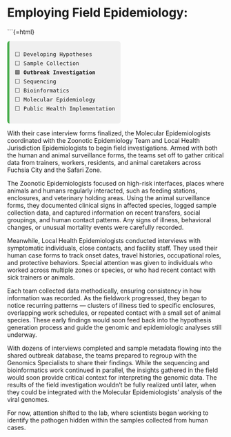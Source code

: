 # Employing Field Epidemiology:

```{=html}
<div style="font-family:monospace; font-size: 0.9em; background:#f0f0f0; border-left: 5px solid #4CAF50; padding: 0.75em 1em; margin-top: 1em; border-radius: 6px; width: fit-content;">
⬜ Developing Hypotheses<br>
⬜ Sample Collection<br>
🟩 <strong>Outbreak Investigation</strong><br>
⬜ Sequencing<br>
⬜ Bioinformatics<br>
⬜ Molecular Epidemiology <br>
⬜ Public Health Implementation
</div>


With their case interview forms finalized, the Molecular Epidemiologists coordinated with the Zoonotic Epidemiology Team and Local Health Jurisdiction Epidemiologists to begin field investigations. Armed with both the human and animal surveillance forms, the teams set off to gather critical data from trainers, workers, residents, and animal caretakers across Fuchsia City and the Safari Zone.

The Zoonotic Epidemiologists focused on high-risk interfaces, places where animals and humans regularly interacted, such as feeding stations, enclosures, and veterinary holding areas. Using the animal surveillance forms, they documented clinical signs in affected species, logged sample collection data, and captured information on recent transfers, social groupings, and human contact patterns. Any signs of illness, behavioral changes, or unusual mortality events were carefully recorded.

Meanwhile, Local Health Epidemiologists conducted interviews with symptomatic individuals, close contacts, and facility staff. They used their human case forms to track onset dates, travel histories, occupational roles, and protective behaviors. Special attention was given to individuals who worked across multiple zones or species, or who had recent contact with sick trainers or animals.

Each team collected data methodically, ensuring consistency in how information was recorded. As the fieldwork progressed, they began to notice recurring patterns — clusters of illness tied to specific enclosures, overlapping work schedules, or repeated contact with a small set of animal species. These early findings would soon feed back into the hypothesis generation process and guide the genomic and epidemiologic analyses still underway.

With dozens of interviews completed and sample metadata flowing into the shared outbreak database, the teams prepared to regroup with the Genomics Specialists to share their findings. While the sequencing and bioinformatics work continued in parallel, the insights gathered in the field would soon provide critical context for interpreting the genomic data. The results of the field investigation wouldn’t be fully realized until later, when they could be integrated with the Molecular Epidemiologists’ analysis of the viral genomes.

For now, attention shifted to the lab, where scientists began working to identify the pathogen hidden within the samples collected from human cases.